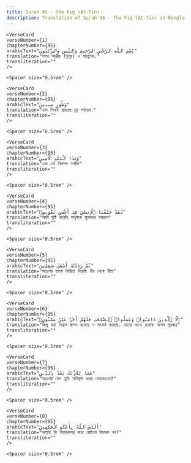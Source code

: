 ```yaml
---
title: Surah 95 - The Fig (At-Tin)  
description: Translation of Surah 95 - The Fig (At-Tin) in Bangla
---
```







    <VerseCard 
    verseNumber={1}
    chapterNumber={95}
    arabicText="بِّسْمِ ٱللَّهِ ٱلرَّحْمَٰنِ ٱلرَّحِيمِ وَٱلتِّينِ وَٱلزَّيْتُونِ"
    translation="শপথ আঞ্জীর (ডুমুর) ও যয়তুনের،"
    transliteration=""
    />

    <Spacer size="0.5rem" />
                
    <VerseCard 
    verseNumber={2}
    chapterNumber={95}
    arabicText="وَطُورِ سِينِينَ"
    translation="এবং সিনাই প্রান্তরস্থ তূর পর্বতের،"
    transliteration=""
    />

    <Spacer size="0.5rem" />
                
    <VerseCard 
    verseNumber={3}
    chapterNumber={95}
    arabicText="وَهَٰذَا ٱلْبَلَدِ ٱلْأَمِينِ"
    translation="এবং এই নিরাপদ নগরীর"
    transliteration=""
    />

    <Spacer size="0.5rem" />
                
    <VerseCard 
    verseNumber={4}
    chapterNumber={95}
    arabicText="لَقَدْ خَلَقْنَا ٱلْإِنسَٰنَ فِىٓ أَحْسَنِ تَقْوِيمٍۢ"
    translation="আমি সৃষ্টি করেছি মানুষকে সুন্দরতর অবয়বে"
    transliteration=""
    />

    <Spacer size="0.5rem" />
                
    <VerseCard 
    verseNumber={5}
    chapterNumber={95}
    arabicText="ثُمَّ رَدَدْنَٰهُ أَسْفَلَ سَٰفِلِينَ"
    translation="অতঃপর তাকে ফিরিয়ে দিয়েছি নীচ থেকে নীচে"
    transliteration=""
    />

    <Spacer size="0.5rem" />
                
    <VerseCard 
    verseNumber={6}
    chapterNumber={95}
    arabicText="إِلَّا ٱلَّذِينَ ءَامَنُوا۟ وَعَمِلُوا۟ ٱلصَّٰلِحَٰتِ فَلَهُمْ أَجْرٌ غَيْرُ مَمْنُونٍۢ"
    translation="কিন্তু যারা বিশ্বাস স্থাপন করেছে ও সৎকর্ম করেছে، তাদের জন্যে রয়েছে অশেষ পুরস্কার"
    transliteration=""
    />

    <Spacer size="0.5rem" />
                
    <VerseCard 
    verseNumber={7}
    chapterNumber={95}
    arabicText="فَمَا يُكَذِّبُكَ بَعْدُ بِٱلدِّينِ"
    translation="অতঃপর কেন তুমি অবিশ্বাস করছ কেয়ামতকে?"
    transliteration=""
    />

    <Spacer size="0.5rem" />
                
    <VerseCard 
    verseNumber={8}
    chapterNumber={95}
    arabicText="أَلَيْسَ ٱللَّهُ بِأَحْكَمِ ٱلْحَٰكِمِينَ"
    translation="আল্লাহ কি বিচারকদের মধ্যে শ্রেষ্টতম বিচারক নন?"
    transliteration=""
    />

    <Spacer size="0.5rem" />
                